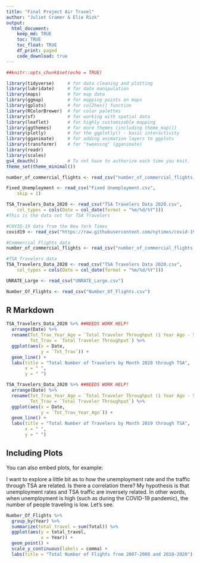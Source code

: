 ```yaml
---
title: "Final Project Air Travel"
author: "Juliet Cramer & Elie Rizk"
output: 
  html_document:
    keep_md: TRUE
    toc: TRUE
    toc_float: TRUE
    df_print: paged
    code_download: true
---
```


```r
##knitr::opts_chunk$set(echo = TRUE)
```

```r
library(tidyverse)     # for data cleaning and plotting
library(lubridate)     # for date manipulation
library(maps)          # for map data
library(ggmap)         # for mapping points on maps
library(gplots)        # for col2hex() function
library(RColorBrewer)  # for color palettes
library(sf)            # for working with spatial data
library(leaflet)       # for highly customizable mapping
library(ggthemes)      # for more themes (including theme_map())
library(plotly)        # for the ggplotly() - basic interactivity
library(gganimate)     # for adding animation layers to ggplots
library(transformr)    # for "tweening" (gganimate)
library(readr)
library(scales)
gs4_deauth()           # To not have to authorize each time you knit.
theme_set(theme_minimal())
```


```r
number_of_commercial_flights <- read_csv("number_of_commercial_flights.csv", col_types = cols(DateTime = col_character())) #This is the flight data set

Fixed_Unemployment <- read_csv("Fixed Unemployment.csv", 
    skip = 1)

TSA_Travelers_Data_2020 <- read_csv("TSA Travelers Data 2020.csv", 
    col_types = cols(Date = col_date(format = "%m/%d/%Y")))
#This is the data set for TSA Travelers 

#COVID-19 data from the New York Times
covid19 <- read_csv("https://raw.githubusercontent.com/nytimes/covid-19-data/master/us-states.csv")

#Commercial Flights data
number_of_commercial_flights <- read_csv("number_of_commercial_flights.csv", col_types = cols(DateTime = col_character()))

#TSA Travelers data
TSA_Travelers_Data_2020 <- read_csv("TSA Travelers Data 2020.csv", 
    col_types = cols(Date = col_date(format = "%m/%d/%Y")))

UNRATE_Large <- read_csv("UNRATE_Large.csv")

Number_Of_Flights <- read_csv("Number_Of_Flights.csv")
```

## R Markdown


```r
TSA_Travelers_Data_2020 %>% ##NEEDS WORK HELP!
  arrange(Date) %>% 
  rename(Tot_Trav_Year_Ago = `Total Traveler Throughput (1 Year Ago - Same Weekday)`, 
         Tot_Trav = `Total Traveler Throughput`) %>% 
  ggplot(aes(x = Date,
             y = `Tot_Trav`)) +
  geom_line() +
  labs(title = "Total Number of Travelers by Month 2020 through TSA", 
       x = " ", 
       y = " ")
```

```r
TSA_Travelers_Data_2020 %>% ##NEEDS WORK HELP!
  arrange(Date) %>% 
  rename(Tot_Trav_Year_Ago = `Total Traveler Throughput (1 Year Ago - Same Weekday)`, 
         Tot_Trav = `Total Traveler Throughput`) %>% 
  ggplot(aes(x = Date,
             y = `Tot_Trav_Year_Ago`)) +
  geom_line() +
  labs(title = "Total Number of Travelers by Month 2019 through TSA", 
       x = " ", 
       y = " ")
```

## Including Plots

You can also embed plots, for example:

I want to explore a little bit as to how the unemployment rate and the traffic through TSA are related. Is there a correlation there? My hypothesis is that unemployment rates and TSA traffic are inversely related. In other words, when unemployment is high (such as during the COVID-19 pandemic), the number of people traveling is low. Let's see. 

```r
Number_Of_Flights %>% 
  group_by(Year) %>% 
  summarize(total_travel = sum(Total)) %>%
  ggplot(aes(y = total_travel, 
             x = Year)) + 
  geom_point() + 
  scale_y_continuous(labels = comma) + 
  labs(title = "Total Number of Flights from 2007-2008 and 2018-2020")
```

```r

```

